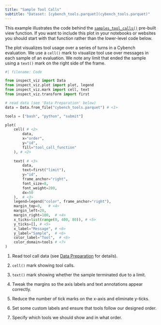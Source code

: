 ```yaml
---
title: "Sample Tool Calls"
subtitle: "Dataset: [cybench_tools.parquet](cybench_tools.parquet)"
---
```


This example illustrates the code behind the [`samples_tool_calls()`](../../../reference/inspect_viz.view.qmd#samples_tool_calls) pre-built view function. If you want to include this plot in your notebooks or websites you should start with that function rather than the lower-level code below.

The plot visualizes tool usage over a series of turns in a Cybench evaluation. We use a `cell()` mark to visualize tool use over messages in each sample of an evaluation. We note any limit that ended the sample using a `text()` mark on the right side of the frame. 


```python
#| filename: Code

from inspect_viz import Data
from inspect_viz.plot import plot, legend
from inspect_viz.mark import cell, text
from inspect_viz.transform import first

# read data (see 'Data Preparation' below)
data = Data.from_file("cybench_tools.parquet") # <1>

tools = ["bash", "python", "submit"]

plot(
    cell( # <2>
        data,
        x="order",
        y="id",
        fill="tool_call_function"
    ), # <2>
    
    text( # <3>
        data, 
        text=first("limit"), 
        y="id",
        frame_anchor="right", 
        font_size=8, 
        font_weight=200,
        dx=50
    ),  # <3>
    legend=legend("color", frame_anchor="right"),
    margin_top=0,   # <4>
    margin_left=20,
    margin_right=100,  # <4>
    x_ticks=list(range(0, 400, 80)), # <5>
    y_ticks=[], # <5>
    x_label="Message", # <6>
    y_label="Sample",  # <6>
    color_label="Tool",  # <6>
    color_domain=tools # <7>
)
```

1. Read tool call data (see [Data Preparation](../../../view-tool-calls.qmd#data-preparation) for details).

2. `cell()` mark showing tool calls.

3. `text()` mark showing whether the sample terminated due to a limit.

4. Tweak the margins so the axis labels and text annotations appear correctly.

5. Reduce the number of tick marks on the x-axis and eliminate y-ticks.

6. Set some custom labels and ensure that tools follow our designed order.

7. Specify which tools we should show and in what order.
